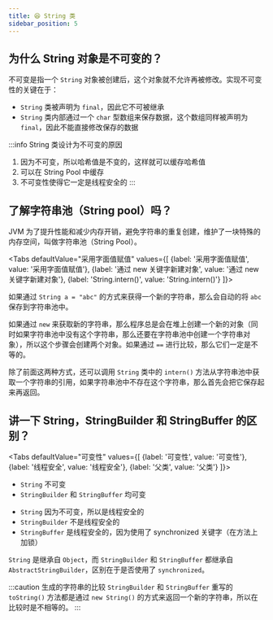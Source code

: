 ```yaml
---
title: 😆 String 类
sidebar_position: 5
---
```



## 为什么 String 对象是不可变的？

不可变是指一个 `String` 对象被创建后，这个对象就不允许再被修改。实现不可变性的关键在于：

- `String` 类被声明为 `final`，因此它不可被继承
- `String` 类内部通过一个 `char` 型数组来保存数据，这个数组同样被声明为 `final`，因此不能直接修改保存的数据

:::info String 类设计为不可变的原因
1. 因为不可变，所以哈希值是不变的，这样就可以缓存哈希值
2. 可以在 String Pool 中缓存
3. 不可变性使得它一定是线程安全的
:::

## 了解字符串池（String pool）吗？

JVM 为了提升性能和减少内存开销，避免字符串的重复创建，维护了一块特殊的内存空间，叫做字符串池（String Pool）。

<Tabs
    defaultValue="采用字面值赋值"
    values={[
        {label: '采用字面值赋值', value: '采用字面值赋值'},
        {label: '通过 new 关键字新建对象', value: '通过 new 关键字新建对象'},
        {label: 'String.intern()', value: 'String.intern()'}
]}>

<TabItem value="采用字面值赋值">

如果通过 `String a = "abc"` 的方式来获得一个新的字符串，那么会自动的将 `abc` 保存到字符串池中。

</TabItem>

<TabItem value="通过 new 关键字新建对象">

如果通过 `new` 来获取新的字符串，那么程序总是会在堆上创建一个新的对象（同时如果字符串池中没有这个字符串，那么还要在字符串池中创建一个字符串对象），所以这个步骤会创建两个对象。如果通过 `==` 进行比较，那么它们一定是不等的。

</TabItem>

<TabItem value="String.intern()">

除了前面这两种方式，还可以调用 `String` 类中的 `intern()` 方法从字符串池中获取一个字符串的引用，如果字符串池中不存在这个字符串，那么首先会把它保存起来再返回。

</TabItem>

</Tabs>

## 讲一下 String，StringBuilder 和 StringBuffer 的区别？

<Tabs
    defaultValue="可变性"
    values={[
        {label: '可变性', value: '可变性'},
        {label: '线程安全', value: '线程安全'},
        {label: '父类', value: '父类'}
]}>

<TabItem value="可变性">

- `String` 不可变
- `StringBuilder` 和 `StringBuffer` 均可变

</TabItem>

<TabItem value="线程安全">

- `String` 因为不可变，所以是线程安全的
- `StringBuilder` 不是线程安全的
- `StringBuffer` 是线程安全的，因为使用了 synchronized 关键字（在方法上加锁）

</TabItem>

<TabItem value="父类">

`String` 是继承自 `Object`，而 `StringBuilder` 和 `StringBuffer` 都继承自 `AbstractStringBuilder`，区别在于是否使用了 `synchronized`。

</TabItem>

</Tabs>

:::caution 生成的字符串的比较
`StringBuilder` 和 `StringBuffer` 重写的 `toString()` 方法都是通过 `new String()` 的方式来返回一个新的字符串，所以在比较时是不相等的。
:::
